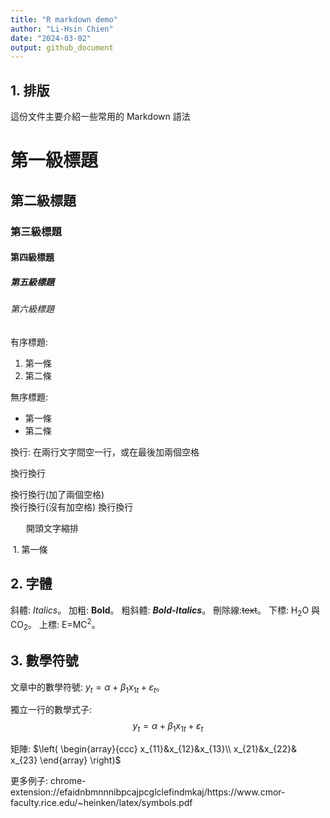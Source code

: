 ```yaml
---
title: "R markdown demo"
author: "Li-Hsin Chien"
date: "2024-03-02"
output: github_document
---
```


## 1. 排版

這份文件主要介紹一些常用的 Markdown 語法

# 第一級標題

## 第二級標題

### 第三級標題

#### 第四級標題

##### 第五級標題

###### 第六級標題

有序標題:

1. 第一條
2. 第二條

無序標題:

* 第一條
* 第二條

換行: 在兩行文字間空一行，或在最後加兩個空格

換行換行

換行換行(加了兩個空格)  
換行換行(沒有加空格)
換行換行

&ensp;&ensp;&ensp;
開頭文字縮排

&nbsp;1. 第一條

## 2. 字體

斜體: *Italics*。
加粗: **Bold**。 
粗斜體: ***Bold-Italics***。
刪除線:~~text~~。 
下標: H~2~O 與 CO~2~。
上標: E=MC^2^。

## 3. 數學符號

文章中的數學符號: $y_{t} = \alpha + \beta_1 x_{1t}+ \varepsilon_t$。

獨立一行的數學式子: $$y_{t} = \alpha + \beta_1 x_{1t}+ \varepsilon_t$$

矩陣:
$\left(
\begin{array}{ccc}
x_{11}&x_{12}&x_{13}\\
x_{21}&x_{22}& x_{23}
\end{array}
\right)$

更多例子: chrome-extension://efaidnbmnnnibpcajpcglclefindmkaj/https://www.cmor-faculty.rice.edu/~heinken/latex/symbols.pdf